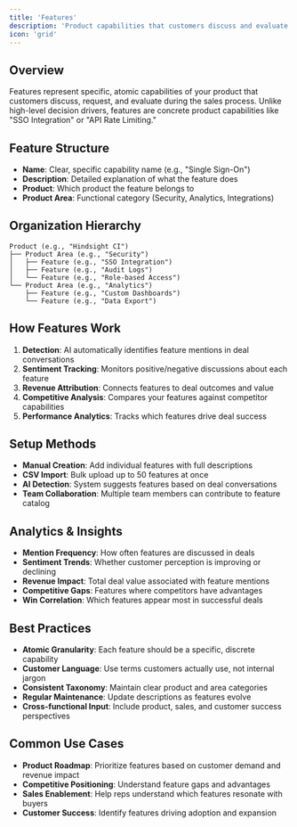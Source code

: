 ```yaml
---
title: 'Features'
description: 'Product capabilities that customers discuss and evaluate during sales'
icon: 'grid'
---
```


## Overview
Features represent specific, atomic capabilities of your product that customers discuss, request, and evaluate during the sales process. Unlike high-level decision drivers, features are concrete product capabilities like "SSO Integration" or "API Rate Limiting."

## Feature Structure
- **Name**: Clear, specific capability name (e.g., "Single Sign-On")
- **Description**: Detailed explanation of what the feature does
- **Product**: Which product the feature belongs to
- **Product Area**: Functional category (Security, Analytics, Integrations)

## Organization Hierarchy
```
Product (e.g., "Hindsight CI")
├── Product Area (e.g., "Security")
│   ├── Feature (e.g., "SSO Integration")
│   ├── Feature (e.g., "Audit Logs")
│   └── Feature (e.g., "Role-based Access")
└── Product Area (e.g., "Analytics")
    ├── Feature (e.g., "Custom Dashboards")
    └── Feature (e.g., "Data Export")
```

## How Features Work
1. **Detection**: AI automatically identifies feature mentions in deal conversations
2. **Sentiment Tracking**: Monitors positive/negative discussions about each feature
3. **Revenue Attribution**: Connects features to deal outcomes and value
4. **Competitive Analysis**: Compares your features against competitor capabilities
5. **Performance Analytics**: Tracks which features drive deal success

## Setup Methods
- **Manual Creation**: Add individual features with full descriptions
- **CSV Import**: Bulk upload up to 50 features at once
- **AI Detection**: System suggests features based on deal conversations
- **Team Collaboration**: Multiple team members can contribute to feature catalog

## Analytics & Insights
- **Mention Frequency**: How often features are discussed in deals
- **Sentiment Trends**: Whether customer perception is improving or declining
- **Revenue Impact**: Total deal value associated with feature mentions
- **Competitive Gaps**: Features where competitors have advantages
- **Win Correlation**: Which features appear most in successful deals

## Best Practices
- **Atomic Granularity**: Each feature should be a specific, discrete capability
- **Customer Language**: Use terms customers actually use, not internal jargon
- **Consistent Taxonomy**: Maintain clear product and area categories
- **Regular Maintenance**: Update descriptions as features evolve
- **Cross-functional Input**: Include product, sales, and customer success perspectives

## Common Use Cases
- **Product Roadmap**: Prioritize features based on customer demand and revenue impact
- **Competitive Positioning**: Understand feature gaps and advantages
- **Sales Enablement**: Help reps understand which features resonate with buyers
- **Customer Success**: Identify features driving adoption and expansion
